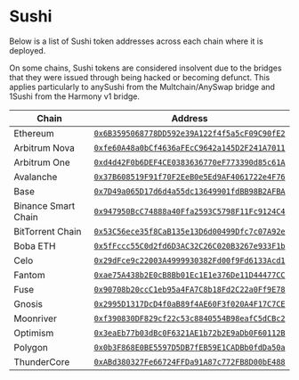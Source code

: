 # Sushi

Below is a list of Sushi token addresses across each chain where it is deployed. 

On some chains, Sushi tokens are considered insolvent due to the bridges that they were issued through being hacked or becoming defunct. This applies particularly to anySushi from the Multchain/AnySwap bridge and 1Sushi from the Harmony v1 bridge.

| Chain            | Address |
|------------------|---------|
| Ethereum         | [`0x6B3595068778DD592e39A122f4f5a5cF09C90fE2`](https://etherscan.io/address/0x6B3595068778DD592e39A122f4f5a5cF09C90fE2) |
| Arbitrum Nova    | [`0xfe60A48a0bCf4636aFEcC9642a145D2F241A7011`](https://nova.arbiscan.io/address/0xfe60A48a0bCf4636aFEcC9642a145D2F241A7011) |
| Arbitrum One     | [`0xd4d42F0b6DEF4CE0383636770eF773390d85c61A`](https://arbiscan.io/address/0xd4d42F0b6DEF4CE0383636770eF773390d85c61A) |
| Avalanche        | [`0x37B608519F91f70F2EeB0e5Ed9AF4061722e4F76`](https://snowtrace.io/address/0x37B608519F91f70F2EeB0e5Ed9AF4061722e4F76) |
| Base            | [`0x7D49a065D17d6d4a55dc13649901fdBB98B2AFBA`](https://basescan.org/address/0x7D49a065D17d6d4a55dc13649901fdBB98B2AFBA) |
| Binance Smart Chain | [`0x947950BcC74888a40Ffa2593C5798F11Fc9124C4`](https://bscscan.com/address/0x947950BcC74888a40Ffa2593C5798F11Fc9124C4) |
| BitTorrent Chain | [`0x53C56ece35f8CaB135e13D6d00499Dfc7c07A92e`](https://bttcscan.com/address/0x53C56ece35f8CaB135e13D6d00499Dfc7c07A92e) |
| Boba ETH        | [`0x5fFccc55C0d2fd6D3AC32C26C020B3267e933F1b`](https://bobascan.com/address/0x5fFccc55C0d2fd6D3AC32C26C020B3267e933F1b) |
| Celo            | [`0x29dFce9c22003A4999930382Fd00f9Fd6133Acd1`](https://explorer.celo.org/address/0x29dFce9c22003A4999930382Fd00f9Fd6133Acd1) |
| Fantom          | [`0xae75A438b2E0cB8Bb01Ec1E1e376De11D44477CC`](https://ftmscan.com/address/0xae75A438b2E0cB8Bb01Ec1E1e376De11D44477CC) |
| Fuse            | [`0x90708b20ccC1eb95a4FA7C8b18Fd2C22a0Ff9E78`](https://explorer.fuse.io/address/0x90708b20ccC1eb95a4FA7C8b18Fd2C22a0Ff9E78) |
| Gnosis          | [`0x2995D1317DcD4f0aB89f4AE60F3f020A4F17C7CE`](https://gnosisscan.io/address/0x2995D1317DcD4f0aB89f4AE60F3f020A4F17C7CE) |
| Moonriver       | [`0xf390830DF829cf22c53c8840554B98eafC5dCBc2`](https://moonriver.moonscan.io/address/0xf390830DF829cf22c53c8840554B98eafC5dCBc2) |
| Optimism        | [`0x3eaEb77b03dBc0F6321AE1b72b2E9aDb0F60112B`](https://optimistic.etherscan.io/address/0x3eaEb77b03dBc0F6321AE1b72b2E9aDb0F60112B) |
| Polygon         | [`0x0b3F868E0BE5597D5DB7fEB59E1CADBb0fdDa50a`](https://polygonscan.com/address/0x0b3F868E0BE5597D5DB7fEB59E1CADBb0fdDa50a) |
| ThunderCore     | [`0xABd380327Fe66724FFDa91A87c772FB8D00bE488`](https://viewblock.io/thundercore/address/0xABd380327Fe66724FFDa91A87c772FB8D00bE488) |
